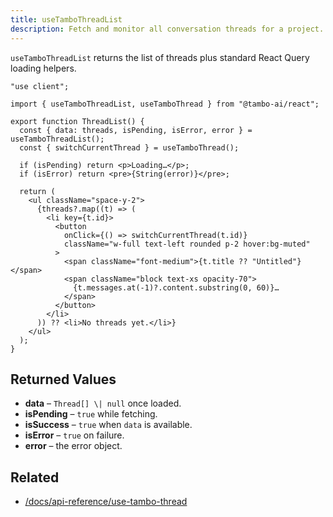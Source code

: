 ```yaml
---
title: useTamboThreadList
description: Fetch and monitor all conversation threads for a project.
---
```


`useTamboThreadList` returns the list of threads plus standard React Query
loading helpers.

```tsx title="ThreadList.tsx"
"use client";

import { useTamboThreadList, useTamboThread } from "@tambo-ai/react";

export function ThreadList() {
  const { data: threads, isPending, isError, error } = useTamboThreadList();
  const { switchCurrentThread } = useTamboThread();

  if (isPending) return <p>Loading…</p>;
  if (isError) return <pre>{String(error)}</pre>;

  return (
    <ul className="space-y-2">
      {threads?.map((t) => (
        <li key={t.id}>
          <button
            onClick={() => switchCurrentThread(t.id)}
            className="w-full text-left rounded p-2 hover:bg-muted"
          >
            <span className="font-medium">{t.title ?? "Untitled"}</span>
            <span className="block text-xs opacity-70">
              {t.messages.at(-1)?.content.substring(0, 60)}…
            </span>
          </button>
        </li>
      )) ?? <li>No threads yet.</li>}
    </ul>
  );
}
```

## Returned Values

- **data** – `Thread[] \| null` once loaded.
- **isPending** – `true` while fetching.
- **isSuccess** – `true` when `data` is available.
- **isError** – `true` on failure.
- **error** – the error object.

## Related

- [/docs/api-reference/use-tambo-thread](/docs/api-reference/use-tambo-thread)
